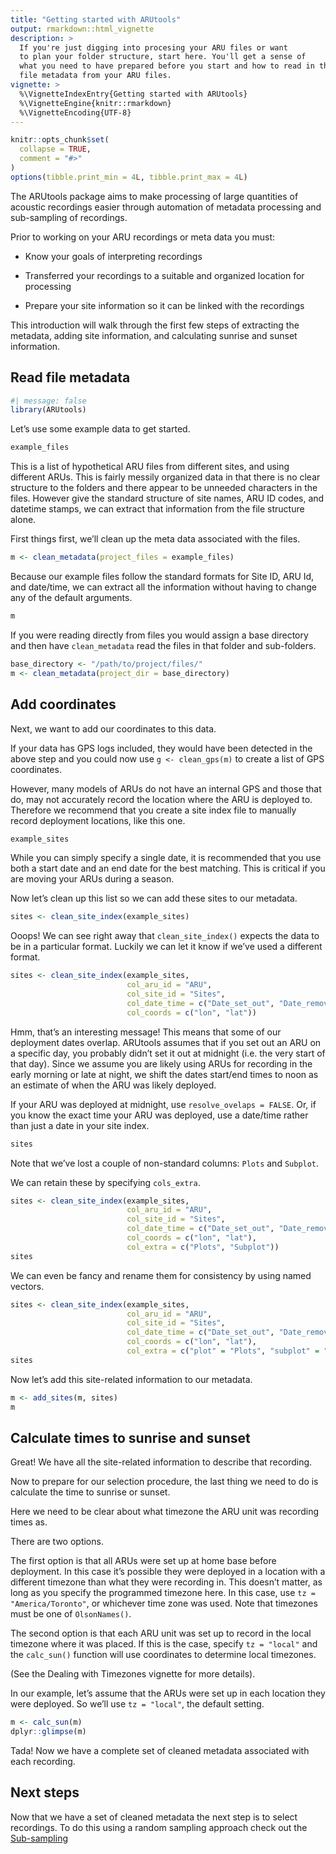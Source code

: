 ```yaml
---
title: "Getting started with ARUtools"
output: rmarkdown::html_vignette
description: >
  If you're just digging into procesing your ARU files or want 
  to plan your folder structure, start here. You'll get a sense of 
  what you need to have prepared before you start and how to read in the
  file metadata from your ARU files.
vignette: >
  %\VignetteIndexEntry{Getting started with ARUtools}
  %\VignetteEngine{knitr::rmarkdown}
  %\VignetteEncoding{UTF-8}
---
```


```r
knitr::opts_chunk$set(
  collapse = TRUE,
  comment = "#>"
)
options(tibble.print_min = 4L, tibble.print_max = 4L)
```

The ARUtools package aims to make processing of large quantities of acoustic 
recordings easier through automation of metadata processing and sub-sampling of recordings.


Prior to working on your ARU recordings or meta data you must:

 * Know your goals of interpreting recordings
 
 * Transferred your recordings to a suitable and organized location for processing
 
 * Prepare your site information so it can be linked with the recordings
 

This introduction will walk through the first few steps of extracting the metadata,
adding site information, and calculating sunrise and sunset information.

## Read file metadata 
```r
#| message: false
library(ARUtools)
```

Let's use some example data to get started. 

```r
example_files
```

This is a list of hypothetical ARU files from different sites, and using different
ARUs. This is fairly messily organized data in that there is no clear structure to the folders and there appear to be unneeded characters in the files. However give the standard structure of site names, ARU ID codes, and datetime stamps, we can extract that information from the file structure alone.

First things first, we'll clean up the meta data associated with the files.

```r
m <- clean_metadata(project_files = example_files)
```

Because our example files follow the standard formats for Site ID, ARU Id, and
date/time, we can extract all the information without having to change any of the
default arguments.

```r
m
```


If you were reading directly from files you would assign a base directory and then have 
`clean_metadata` read the files in that folder and sub-folders.

```r
base_directory <- "/path/to/project/files/"
m <- clean_metadata(project_dir = base_directory)
```


## Add coordinates
Next, we want to add our coordinates to this data. 

If your data has GPS logs included, they would have been detected in the above step
and you could now use `g <- clean_gps(m)` to create a list of GPS coordinates.

However, many models of ARUs do not have an internal GPS and those that do, may not accurately record the location where the ARU is deployed to. Therefore we recommend that you
create a site index file to manually record deployment locations, like this one.

```r
example_sites
```

While you can simply specify a single date, it is recommended that you use both
a start date and an end date for the best matching. This is critical if you are moving
your ARUs during a season.

Now let's clean up this list so we can add these sites to our metadata.

```r
sites <- clean_site_index(example_sites)
```

Ooops! We can see right away that `clean_site_index()` expects the data to be
in a particular format. Luckily we can let it know if we've used a different 
format.

```r
sites <- clean_site_index(example_sites, 
                          col_aru_id = "ARU", 
                          col_site_id = "Sites", 
                          col_date_time = c("Date_set_out", "Date_removed"),
                          col_coords = c("lon", "lat"))
```

Hmm, that's an interesting message! This means that some of our deployment
dates overlap. ARUtools assumes that if you set out an ARU on a specific day, 
you probably didn't set it out at midnight (i.e. the very start of that day).
Since we assume you are likely using ARUs for recording in the early morning or 
late at night, we shift the dates start/end times to noon as an estimate of when
the ARU was likely deployed.

If your ARU was deployed at midnight, use `resolve_ovelaps = FALSE`. Or, if you
know the exact time your ARU was deployed, use a date/time rather than just a
date in your site index. 

```r
sites
```

Note that we've lost a couple of non-standard columns: `Plots` and `Subplot`. 

We can retain these by specifying `cols_extra`. 

```r
sites <- clean_site_index(example_sites, 
                          col_aru_id = "ARU", 
                          col_site_id = "Sites", 
                          col_date_time = c("Date_set_out", "Date_removed"),
                          col_coords = c("lon", "lat"),
                          col_extra = c("Plots", "Subplot"))
sites
```

We can even be fancy and rename them for consistency by using named vectors.  

```r
sites <- clean_site_index(example_sites, 
                          col_aru_id = "ARU", 
                          col_site_id = "Sites", 
                          col_date_time = c("Date_set_out", "Date_removed"),
                          col_coords = c("lon", "lat"),
                          col_extra = c("plot" = "Plots", "subplot" = "Subplot"))
sites
```



Now let's add this site-related information to our metadata.


```r
m <- add_sites(m, sites)
m
```


## Calculate times to sunrise and sunset

Great! We have all the site-related information to describe that recording.

Now to prepare for our selection procedure, the last thing we need to do is 
calculate the time to sunrise or sunset. 

Here we need to be clear about what timezone the ARU unit was recording times as.

There are two options.

The first option is that all ARUs were set up at home base before deployment.
In this case it's possible they were deployed in a location with a different 
timezone than what they were recording in. This doesn't matter, as long as you 
specify the programmed timezone here. 
In this case, use `tz = "America/Toronto"`, or whichever time
zone was used. Note that timezones must be one of `OlsonNames()`.

The second option is that each ARU unit was set up to record in 
the local timezone where it was placed. If this is the case, specify `tz = "local"`
and the `calc_sun()` function will use coordinates to determine local timezones.

(See the Dealing with Timezones vignette for more details).

In our example, let's assume that the ARUs were set up in each location they 
were deployed. So we'll use `tz = "local"`, the default setting.
```r
m <- calc_sun(m)
dplyr::glimpse(m)
```

Tada! Now we have a complete set of cleaned metadata associated with each recording.



## Next steps

Now that we have a set of cleaned metadata the next step is to select recordings.
To do this using a random sampling approach check out the [Sub-sampling](addlink/later)


